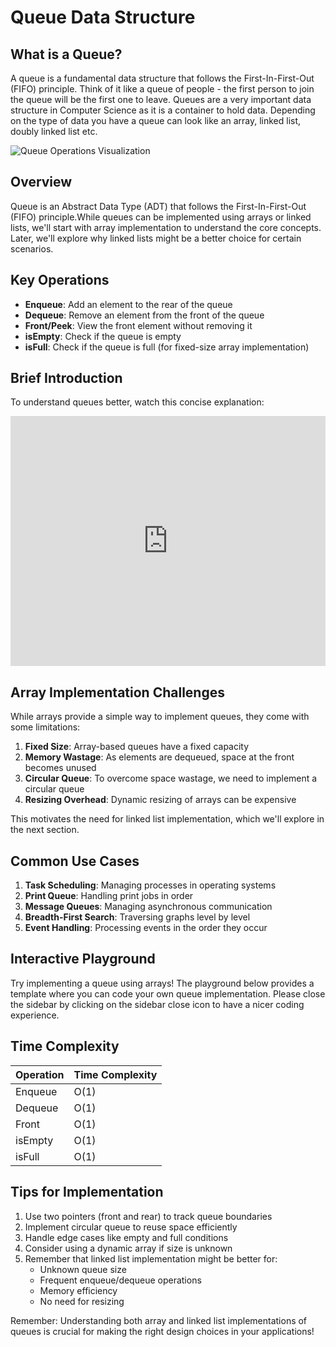 
# Queue Data Structure

## What is a Queue?
A queue is a fundamental data structure that follows the First-In-First-Out (FIFO) principle. Think of it like a queue of people - the first person to join the queue will be the first one to leave. Queues are a very important data structure in Computer Science as it is a container to hold data. Depending on the type of data you have a queue can look like an array, linked list, doubly linked list etc.

<div style={{ backgroundColor: 'white', padding: '20px', borderRadius: '8px', marginBottom: '24px' }}>
  <img 
    src="https://cdn.programiz.com/sites/tutorial2program/files/simple-queue_0.png"
    alt="Queue Operations Visualization" 
    style={{ maxWidth: '100%', height: 'auto' }}
  />
</div>

## Overview
Queue is an Abstract Data Type (ADT) that follows the First-In-First-Out (FIFO) principle.While queues can be implemented using arrays or linked lists, we'll start with array implementation to understand the core concepts. Later, we'll explore why linked lists might be a better choice for certain scenarios.


## Key Operations

- **Enqueue**: Add an element to the rear of the queue
- **Dequeue**: Remove an element from the front of the queue
- **Front/Peek**: View the front element without removing it
- **isEmpty**: Check if the queue is empty
- **isFull**: Check if the queue is full (for fixed-size array implementation)

## Brief Introduction

To understand queues better, watch this concise explanation:

<iframe
  width="100%"
  height="400"
  src="https://www.youtube.com/embed/D6gu-_tmEpQ?si=NoX_O_yg1LKIRqzd"
  title="Queue Data Structure"
  frameBorder="0"
  allow="accelerometer; autoplay; clipboard-write; encrypted-media; gyroscope; picture-in-picture"
  allowFullScreen
></iframe>

## Array Implementation Challenges

While arrays provide a simple way to implement queues, they come with some limitations:

1. **Fixed Size**: Array-based queues have a fixed capacity
2. **Memory Wastage**: As elements are dequeued, space at the front becomes unused
3. **Circular Queue**: To overcome space wastage, we need to implement a circular queue
4. **Resizing Overhead**: Dynamic resizing of arrays can be expensive

This motivates the need for linked list implementation, which we'll explore in the next section.

## Common Use Cases

1. **Task Scheduling**: Managing processes in operating systems
2. **Print Queue**: Handling print jobs in order
3. **Message Queues**: Managing asynchronous communication
4. **Breadth-First Search**: Traversing graphs level by level
5. **Event Handling**: Processing events in the order they occur

## Interactive Playground

Try implementing a queue using arrays! The playground below provides a template where you can code your own queue implementation.  Please close the sidebar by clicking on the sidebar close icon to have a nicer coding experience. 

<CodePlayground templates={QUEUE_CODE_TEMPLATES} />

## Time Complexity

| Operation | Time Complexity |
| --------- | --------------- |
| Enqueue   | O(1)            |
| Dequeue   | O(1)            |
| Front     | O(1)            |
| isEmpty   | O(1)            |
| isFull    | O(1)            |


## Tips for Implementation

1. Use two pointers (front and rear) to track queue boundaries
2. Implement circular queue to reuse space efficiently
3. Handle edge cases like empty and full conditions
4. Consider using a dynamic array if size is unknown
5. Remember that linked list implementation might be better for:
   - Unknown queue size
   - Frequent enqueue/dequeue operations
   - Memory efficiency
   - No need for resizing

Remember: Understanding both array and linked list implementations of queues is crucial for making the right design choices in your applications!
